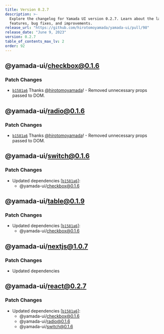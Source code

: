 ```yaml
---
title: Version 0.2.7
description: >-
  Explore the changelog for Yamada UI version 0.2.7. Learn about the latest
  features, bug fixes, and improvements.
release_url: "https://github.com/hirotomoyamada/yamada-ui/pull/98"
release_date: "June 9, 2023"
version: 0.2.7
table_of_contents_max_lv: 2
order: 92
---
```


## @yamada-ui/checkbox@0.1.6

### Patch Changes

- [`b1581a6`](https://github.com/hirotomoyamada/yamada-ui/commit/b1581a67e3ad0491b4519f62b0510d2e410ba648) Thanks [@hirotomoyamada](https://github.com/hirotomoyamada)! - Removed unnecessary props passed to DOM.

## @yamada-ui/radio@0.1.6

### Patch Changes

- [`b1581a6`](https://github.com/hirotomoyamada/yamada-ui/commit/b1581a67e3ad0491b4519f62b0510d2e410ba648) Thanks [@hirotomoyamada](https://github.com/hirotomoyamada)! - Removed unnecessary props passed to DOM.

## @yamada-ui/switch@0.1.6

### Patch Changes

- Updated dependencies \[[`b1581a6`](https://github.com/hirotomoyamada/yamada-ui/commit/b1581a67e3ad0491b4519f62b0510d2e410ba648)]:
  - @yamada-ui/checkbox@0.1.6

## @yamada-ui/table@0.1.9

### Patch Changes

- Updated dependencies \[[`b1581a6`](https://github.com/hirotomoyamada/yamada-ui/commit/b1581a67e3ad0491b4519f62b0510d2e410ba648)]:
  - @yamada-ui/checkbox@0.1.6

## @yamada-ui/nextjs@1.0.7

### Patch Changes

- Updated dependencies

## @yamada-ui/react@0.2.7

### Patch Changes

- Updated dependencies \[[`b1581a6`](https://github.com/hirotomoyamada/yamada-ui/commit/b1581a67e3ad0491b4519f62b0510d2e410ba648)]:
  - @yamada-ui/checkbox@0.1.6
  - @yamada-ui/radio@0.1.6
  - @yamada-ui/switch@0.1.6
